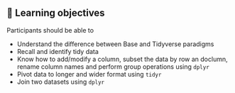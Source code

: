 

## 🎯 Learning objectives 

Participants should be able to

- Understand the difference between Base and Tidyverse paradigms
- Recall and identify tidy data
- Know how to add/modify a column, subset the data by row an doclumn, rename column names and perform group operations using `dplyr`
- Pivot data to longer and wider format using `tidyr`
- Join two datasets using `dplyr`

